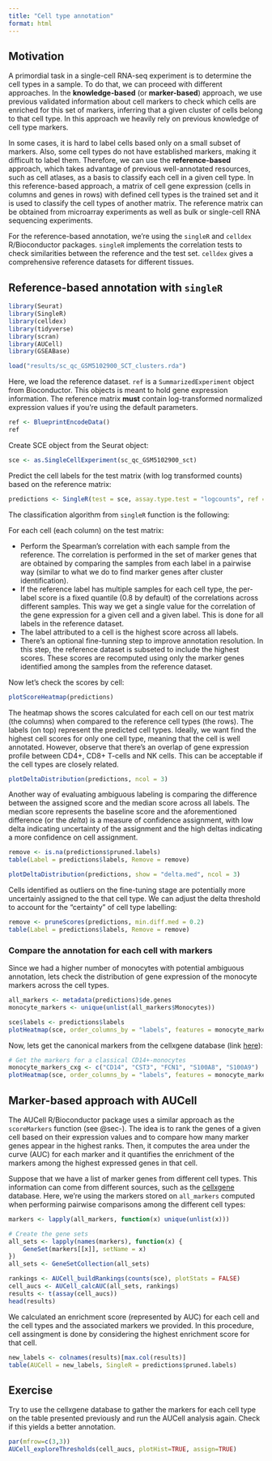 ```yaml
---
title: "Cell type annotation"
format: html
---
```


## Motivation

A primordial task in a single-cell RNA-seq experiment is to determine the cell types in a sample. To do that, we can proceed with different approaches. In the **knowledge-based** (or **marker-based**) approach, we use previous validated information about cell markers to check which cells are enriched for this set of markers, inferring that a given cluster of cells belong to that cell type. In this approach we heavily rely on previous knowledge of cell type markers. 

In some cases, it is hard to label cells based only on a small subset of markers. Also, some cell types do not have established markers, making it difficult to label them. Therefore, we can use the **reference-based** approach, which takes advantage of previous well-annotated resources, such as cell atlases, as a basis to classify each cell in a given cell type. In this reference-based approach, a matrix of cell gene expression (cells in columns and genes in rows) with defined cell types is the trained set and it is used to classify the cell types of another matrix. The reference matrix can be obtained from microarray experiments as well as bulk or single-cell RNA sequencing experiments.

For the reference-based annotation, we're using the `singleR` and `celldex` R/Bioconductor packages. `singleR` implements the correlation tests to check similarities between the reference and the test set. `celldex` gives a comprehensive reference datasets for different tissues. 

## Reference-based annotation with `singleR`

```r
library(Seurat)
library(SingleR)
library(celldex)
library(tidyverse)
library(scran)
library(AUCell)
library(GSEABase)
```

```r
load("results/sc_qc_GSM5102900_SCT_clusters.rda")
```

Here, we load the reference dataset. `ref` is a `SummarizedExperiment` object from Bioconductor. This objects is meant to hold gene expression information. The reference matrix **must** contain log-transformed normalized expression values if you're using the default parameters.

```r
ref <- BlueprintEncodeData()
ref
```

Create SCE object from the Seurat object:

```r
sce <- as.SingleCellExperiment(sc_qc_GSM5102900_sct)
```

Predict the cell labels for the test matrix (with log transformed counts) based on the reference matrix:

```r
predictions <- SingleR(test = sce, assay.type.test = "logcounts", ref = ref, labels = ref$label.main)
```

The classification algorithm from `singleR` function is the following: 

For each cell (each column) on the test matrix:

- Perform the Spearman's correlation with each sample from the reference. The correlation is performed in the set of marker genes that are obtained by comparing the samples from each label in a pairwise way (similar to what we do to find marker genes after cluster identification). 
- If the reference label has multiple samples for each cell type, the per-label score is a fixed quantile (0.8 by default) of the correlations across different samples. This way we get a single value for the correlation of the gene expression for a given cell and a given label. This is done for all labels in the reference dataset. 
- The label attributed to a cell is the highest score across all labels.
- There's an optional fine-tunning step to improve annotation resolution. In this step, the reference dataset is subseted to include the highest scores. These scores are recomputed using only the marker genes identified among the samples from the reference dataset. 

Now let's check the scores by cell:

```r
plotScoreHeatmap(predictions)
```

The heatmap shows the scores calculated for each cell on our test matrix (the columns) when compared to the reference cell types (the rows). The labels (on top) represent the predicted cell types. Ideally, we want find the highest cell scores for only one cell type, meaning that the cell is well annotated. However, observe that there's an overlap of gene expression profile between CD4+, CD8+ T-cells and NK cells. This can be acceptable if the cell types are closely related. 

```r
plotDeltaDistribution(predictions, ncol = 3)
```

Another way of evaluating ambiguous labeling is comparing the difference between the assigned score and the median score across all labels. The median score represents the baseline score and the aforementioned difference (or the *delta*) is a measure of confidence assignment, with low delta indicating uncertainty of the assignment and the high deltas indicating a more confidence on cell assignment. 

```r
remove <- is.na(predictions$pruned.labels)
table(Label = predictions$labels, Remove = remove)
```

```r
plotDeltaDistribution(predictions, show = "delta.med", ncol = 3)
```

Cells identified as outliers on the fine-tuning stage are potentially more uncertainly assigned to the that cell type. We can adjust the delta threshold to account for the "certainty" of cell type labelling:

```r
remove <- pruneScores(predictions, min.diff.med = 0.2)
table(Label = predictions$labels, Remove = remove)
```

### Compare the annotation for each cell with markers

Since we had a higher number of monocytes with potential ambiguous annotation, lets check the distribution of gene expression of the monocyte markers across the cell types.

```r
all_markers <- metadata(predictions)$de.genes
monocyte_markers <- unique(unlist(all_markers$Monocytes))

sce$labels <- predictions$labels
plotHeatmap(sce, order_columns_by = "labels", features = monocyte_markers)
```

Now, lets get the canonical markers from the cellxgene database (link [here](https://cellxgene.cziscience.com/cellguide/CL:0001054)):

```r
# Get the markers for a classical CD14+-monocytes
monocyte_markers_cxg <- c("CD14", "CST3", "FCN1", "S100A8", "S100A9")
plotHeatmap(sce, order_columns_by = "labels", features = monocyte_markers_cxg)
```

## Marker-based approach with AUCell

The AUCell R/Bioconductor package uses a similar approach as the `scoreMarkers` function (see @sec-). The idea is to rank the genes of a given cell based on their expression values and to compare how many marker genes appear in the highest ranks. Then, it computes the area under the curve (AUC) for each marker and it quantifies the enrichment of the markers among the highest expressed genes in that cell. 

Suppose that we have a list of marker genes from different cell types. This information can come from different sources, such as the [cellxgene](https://cellxgene.cziscience.com/) database. Here, we're using the markers stored on `all_markers` computed when performing pairwise comparisons among the different cell types:

```r
markers <- lapply(all_markers, function(x) unique(unlist(x)))

# Create the gene sets
all_sets <- lapply(names(markers), function(x) {
    GeneSet(markers[[x]], setName = x)        
})
all_sets <- GeneSetCollection(all_sets)

rankings <- AUCell_buildRankings(counts(sce), plotStats = FALSE)
cell_aucs <- AUCell_calcAUC(all_sets, rankings)
results <- t(assay(cell_aucs))
head(results)
```

We calculated an enrichment score (represented by AUC) for each cell and the cell types and the associated markers we provided. In this procedure, cell assingment is done by considering the highest enrichment score for that cell. 

```r
new_labels <- colnames(results)[max.col(results)]
table(AUCell = new_labels, SingleR = predictions$pruned.labels)
```

::: {.callout-tip}
## Exercise

Try to use the cellxgene database to gather the markers for each cell type on the table presented previously and run the AUCell analysis again. Check if this yields a better annotation.

:::

```r
par(mfrow=c(3,3))
AUCell_exploreThresholds(cell_aucs, plotHist=TRUE, assign=TRUE) 
```

